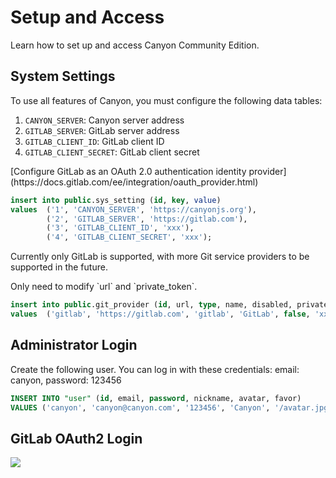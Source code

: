 # Setup and Access

Learn how to set up and access Canyon Community Edition.

## System Settings

To use all features of Canyon, you must configure the following data tables:

1. `CANYON_SERVER`: Canyon server address
2. `GITLAB_SERVER`: GitLab server address
3. `GITLAB_CLIENT_ID`: GitLab client ID
4. `GITLAB_CLIENT_SECRET`: GitLab client secret


<Callout type="info" emoji="ℹ️">
  [Configure GitLab as an OAuth 2.0 authentication identity provider](https://docs.gitlab.com/ee/integration/oauth_provider.html)
</Callout>


```sql copy
insert into public.sys_setting (id, key, value)
values  ('1', 'CANYON_SERVER', 'https://canyonjs.org'),
        ('2', 'GITLAB_SERVER', 'https://gitlab.com'),
        ('3', 'GITLAB_CLIENT_ID', 'xxx'),
        ('4', 'GITLAB_CLIENT_SECRET', 'xxx');
```

Currently only GitLab is supported, with more Git service providers to be supported in the future.


<Callout type="info" emoji="ℹ️">
  Only need to modify `url` and `private_token`.
</Callout>

```sql copy
insert into public.git_provider (id, url, type, name, disabled, private_token)
values  ('gitlab', 'https://gitlab.com', 'gitlab', 'GitLab', false, 'xxx');
```

## Administrator Login

Create the following user. You can log in with these credentials: email: canyon, password: 123456

```sql copy
INSERT INTO "user" (id, email, password, nickname, avatar, favor)
VALUES ('canyon', 'canyon@canyon.com', '123456', 'Canyon', '/avatar.jpg', '');
```

## GitLab OAuth2 Login

![](/static/documentation/self-host/community-edition/login.png)
